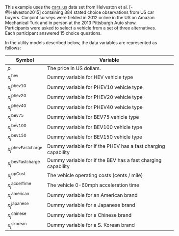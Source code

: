 This example uses the [cars_us](https://jhelvy.github.io/logitr/reference/cars_us.html) data set from Helveston et al. [-@Helveston2015] containing 384 stated choice observations from US car buyers. Conjoint surveys were fielded in 2012 online in the US on Amazon Mechanical Turk and in person at the 2013 Pittsburgh Auto show. Participants were asked to select a vehicle from a set of three alternatives. Each participant answered 15 choice questions.

In the utility models described below, the data variables are represented as follows:

<div style="width:550px">
| Symbol | Variable                             |
|--------|--------------------------------------|
| $p$                        | The price in US dollars.       |
| $x_{j}^{\mathrm{hev}}$ | Dummy variable for HEV vehicle type |
| $x_{j}^{\mathrm{phev10}}$ | Dummy variable for PHEV10 vehicle type |
| $x_{j}^{\mathrm{phev20}}$ | Dummy variable for PHEV20 vehicle type |
| $x_{j}^{\mathrm{phev40}}$ | Dummy variable for PHEV40 vehicle type |
| $x_{j}^{\mathrm{bev75}}$ | Dummy variable for BEV75 vehicle type |
| $x_{j}^{\mathrm{bev100}}$ | Dummy variable for BEV100 vehicle type |
| $x_{j}^{\mathrm{bev150}}$ | Dummy variable for BEV150 vehicle type |
| $x_{j}^{\mathrm{phevFastcharge}}$ | Dummy variable for if the PHEV has a fast charging capability |
| $x_{j}^{\mathrm{bevFastcharge}}$ | Dummy variable for if the BEV has a fast charging capability |
| $x_{j}^{\mathrm{opCost}}$ | The vehicle operating costs (cents / mile) |
| $x_{j}^{\mathrm{accelTime}}$ | The vehicle 0-60mph acceleration time |
| $x_{j}^{\mathrm{american}}$ | Dummy variable for an American brand |
| $x_{j}^{\mathrm{japanese}}$ | Dummy variable for a Japanese brand |
| $x_{j}^{\mathrm{chinese}}$ | Dummy variable for a Chinese brand |
| $x_{j}^{\mathrm{skorean}}$ | Dummy variable for a S. Korean brand |
</div>
